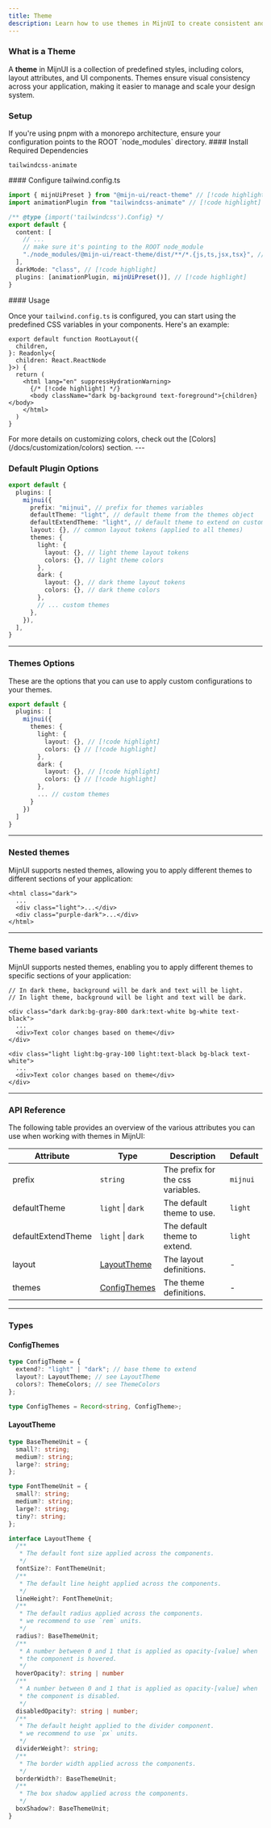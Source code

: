 ```yaml
---
title: Theme
description: Learn how to use themes in MijnUI to create consistent and visually appealing user interfaces.
---
```



### What is a Theme

A **theme** in MijnUI is a collection of predefined styles, including colors, layout attributes, and UI components. Themes ensure visual consistency across your application, making it easier to manage and scale your design system.

### Setup

<Alert color="info" title="Note:">
If you're using pnpm with a monorepo architecture, ensure your configuration points to the ROOT `node_modules` directory.
</Alert>

<Steps>
  <Step>
  #### Install Required Dependencies

  ```package-install
  tailwindcss-animate
  ```
  </Step>
  
  <Step>
  #### Configure tailwind.config.ts

```ts title="tailwind.config.ts"
import { mijnUiPreset } from "@mijn-ui/react-theme" // [!code highlight]
import animationPlugin from "tailwindcss-animate" // [!code highlight]

/** @type {import('tailwindcss').Config} */
export default {
  content: [
    // ...
    // make sure it's pointing to the ROOT node_module
    "./node_modules/@mijn-ui/react-theme/dist/**/*.{js,ts,jsx,tsx}", // [!code highlight]
  ],
  darkMode: "class", // [!code highlight]
  plugins: [animationPlugin, mijnUiPreset()], // [!code highlight]
}
```

  </Step>

  <Step>
  #### Usage

  Once your `tailwind.config.ts` is configured, you can start using the predefined CSS variables in your components. Here's an example:

  ```tsx
  export default function RootLayout({
    children,
  }: Readonly<{
    children: React.ReactNode
  }>) {
    return (
      <html lang="en" suppressHydrationWarning>
        {/* [!code highlight] */}
        <body className="dark bg-background text-foreground">{children}</body>
      </html>
    )
  }
  ```
    
  <Alert title="Note:">
    For more details on customizing colors, check out the [Colors](/docs/customization/colors) section.
  </Alert>


  </Step>
</Steps>
---

### Default Plugin Options

```ts
export default {
  plugins: [
    mijnui({
      prefix: "mijnui", // prefix for themes variables
      defaultTheme: "light", // default theme from the themes object
      defaultExtendTheme: "light", // default theme to extend on custom themes
      layout: {}, // common layout tokens (applied to all themes)
      themes: {
        light: {
          layout: {}, // light theme layout tokens
          colors: {}, // light theme colors
        },
        dark: {
          layout: {}, // dark theme layout tokens
          colors: {}, // dark theme colors
        },
        // ... custom themes
      },
    }),
  ],
}
```

---

### Themes Options

These are the options that you can use to apply custom configurations to your themes.

```ts
export default {
  plugins: [
    mijnui({
      themes: {
        light: {
          layout: {}, // [!code highlight]
          colors: {} // [!code highlight]
        },
        dark: {
          layout: {}, // [!code highlight]
          colors: {} // [!code highlight]
        },
        ... // custom themes
      }
    })
  ]
}
```

---

### Nested themes

MijnUI supports nested themes, allowing you to apply different themes to different sections of your application:

```tsx
<html class="dark">
  ...
  <div class="light">...</div>
  <div class="purple-dark">...</div>
</html>
```

---

### Theme based variants

MijnUI supports nested themes, enabling you to apply different themes to specific sections of your application:

```tsx
// In dark theme, background will be dark and text will be light. 
// In light theme, background will be light and text will be dark.

<div class="dark dark:bg-gray-800 dark:text-white bg-white text-black">
  ...
  <div>Text color changes based on theme</div>
</div>

<div class="light light:bg-gray-100 light:text-black bg-black text-white">
  ...
  <div>Text color changes based on theme</div>
</div>
```

---

### API Reference

The following table provides an overview of the various attributes you can use when working
with themes in MijnUI:

| Attribute          | Type                          | Description                                                                                                     | Default  |
| ------------------ | ----------------------------- | --------------------------------------------------------------------------------------------------------------- | -------- |
| prefix             | `string`                      | The prefix for the css variables.                                                                               | `mijnui` |
| defaultTheme       | `light` \| `dark`             | The default theme to use.                                                                                       | `light`  |
| defaultExtendTheme | `light` \| `dark`             | The default theme to extend.                                                                                    | `light`  |
| layout             | [LayoutTheme](#layouttheme)   | The layout definitions.                                                                                         | -        |
| themes             | [ConfigThemes](#configthemes) | The theme definitions.                                                                                          | -        |

---

### Types

#### ConfigThemes

```ts
type ConfigTheme = {
  extend?: "light" | "dark"; // base theme to extend
  layout?: LayoutTheme; // see LayoutTheme
  colors?: ThemeColors; // see ThemeColors
};

type ConfigThemes = Record<string, ConfigTheme>;
```

#### LayoutTheme

```ts
type BaseThemeUnit = {
  small?: string;
  medium?: string;
  large?: string;
};

type FontThemeUnit = {
  small?: string;
  medium?: string;
  large?: string;
  tiny?: string;
};

interface LayoutTheme {
  /**
   * The default font size applied across the components.
   */
  fontSize?: FontThemeUnit;
  /**
   * The default line height applied across the components.
   */
  lineHeight?: FontThemeUnit;
  /**
   * The default radius applied across the components.
   * we recommend to use `rem` units.
   */
  radius?: BaseThemeUnit;
  /**
   * A number between 0 and 1 that is applied as opacity-[value] when
   * the component is hovered.
   */
  hoverOpacity?: string | number
  /**
   * A number between 0 and 1 that is applied as opacity-[value] when
   * the component is disabled.
   */
  disabledOpacity?: string | number;
  /**
   * The default height applied to the divider component.
   * we recommend to use `px` units.
   */
  dividerWeight?: string;
  /**
   * The border width applied across the components.
   */
  borderWidth?: BaseThemeUnit;
  /**
   * The box shadow applied across the components.
   */
  boxShadow?: BaseThemeUnit;
}
```
